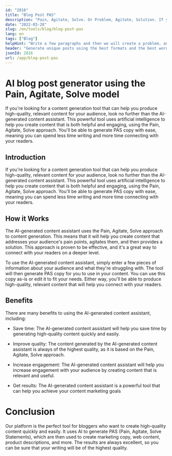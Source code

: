 ```yaml
---
id: "2816"
title: "Blog Post PAS"
description: "Pain, Agitate, Solve. Or Problem, Agitate, Solution. If you want to write a good copy, you should think about the problem that your reader is experiencing, and then agitate that problem. Finally, offer a solution that will make the reader's life better."
date: "2022-03-28"
slug: /en/tools/blog/blog-post-pas
lang: en
tags: ["Blog"]
helpHint: "Write a few paragraphs and then we will create a problem, an agitation and a solution for the given text."
header: "Generate unique posts using the best formats and the best words."
jsonId: 2816
url: /app/blog-post-pas
---
```


# AI blog post generator using the Pain, Agitate, Solve model

If you're looking for a content generation tool that can help you produce high-quality, relevant content for your audience, look no further than the AI-generated content assistant. This powerful tool uses artificial intelligence to help you create content that is both helpful and engaging, using the Pain, Agitate, Solve approach. You'll be able to generate PAS copy with ease, meaning you can spend less time writing and more time connecting with your readers.

## Introduction

If you're looking for a content generation tool that can help you produce high-quality, relevant content for your audience, look no further than the AI-generated content assistant. This powerful tool uses artificial intelligence to help you create content that is both helpful and engaging, using the Pain, Agitate, Solve approach. You'll be able to generate PAS copy with ease, meaning you can spend less time writing and more time connecting with your readers.

## How it Works

The AI-generated content assistant uses the Pain, Agitate, Solve approach to content generation. This means that it will help you create content that addresses your audience's pain points, agitates them, and then provides a solution. This approach is proven to be effective, and it's a great way to connect with your readers on a deeper level.

To use the AI-generated content assistant, simply enter a few pieces of information about your audience and what they're struggling with. The tool will then generate PAS copy for you to use in your content. You can use this copy as-is or edit it to fit your needs. Either way, you'll be able to produce high-quality, relevant content that will help you connect with your readers.

## Benefits

There are many benefits to using the AI-generated content assistant, including:

- Save time: The AI-generated content assistant will help you save time by generating high-quality content quickly and easily.

- Improve quality: The content generated by the AI-generated content assistant is always of the highest quality, as it is based on the Pain, Agitate, Solve approach.

- Increase engagement: The AI-generated content assistant will help you increase engagement with your audience by creating content that is relevant and useful.

- Get results: The AI-generated content assistant is a powerful tool that can help you achieve your content marketing goals

# Conclusion

Our platform is the perfect tool for bloggers who want to create high-quality content quickly and easily. It uses AI to generate PAS (Pain, Agitate, Solve Statements), which are then used to create marketing copy, web content, product descriptions, and more. The results are always excellent, so you can be sure that your writing will be of the highest quality.
